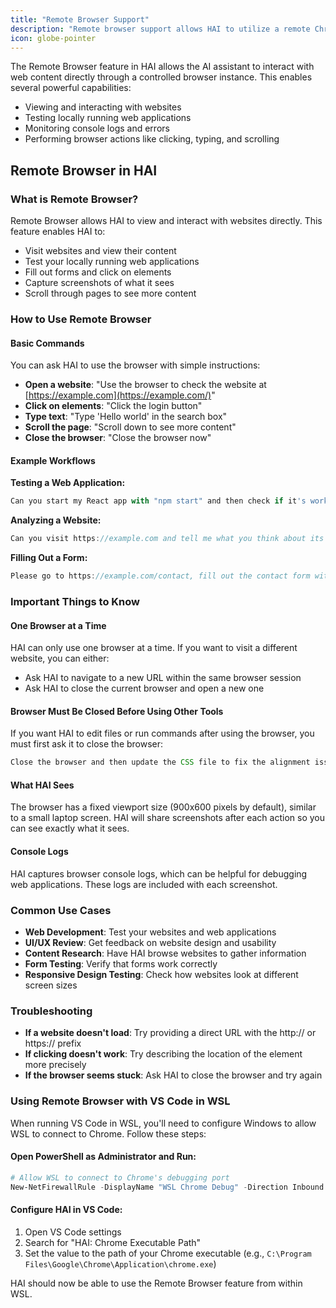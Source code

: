 ```yaml
---
title: "Remote Browser Support"
description: "Remote browser support allows HAI to utilize a remote Chrome instance, leveraging authentication tokens and session cookies relevant to certain web development test cases."
icon: globe-pointer
---
```


The Remote Browser feature in HAI allows the AI assistant to interact with web content directly through a controlled browser instance. This enables several powerful capabilities:

- Viewing and interacting with websites
- Testing locally running web applications
- Monitoring console logs and errors
- Performing browser actions like clicking, typing, and scrolling

## Remote Browser in HAI

### What is Remote Browser?

Remote Browser allows HAI to view and interact with websites directly. This feature enables HAI to:

- Visit websites and view their content
- Test your locally running web applications
- Fill out forms and click on elements
- Capture screenshots of what it sees
- Scroll through pages to see more content

### How to Use Remote Browser

#### Basic Commands

You can ask HAI to use the browser with simple instructions:

- **Open a website**: "Use the browser to check the website at [https://example.com](https://example.com/)"
- **Click on elements**: "Click the login button"
- **Type text**: "Type 'Hello world' in the search box"
- **Scroll the page**: "Scroll down to see more content"
- **Close the browser**: "Close the browser now"

#### Example Workflows

**Testing a Web Application:**

```javascript
Can you start my React app with "npm start" and then check if it's working properly at http://localhost:3000?
```

**Analyzing a Website:**

```javascript
Can you visit https://example.com and tell me what you think about its design and layout?
```

**Filling Out a Form:**

```javascript
Please go to https://example.com/contact, fill out the contact form with some test data, and submit it.
```

### Important Things to Know

#### One Browser at a Time

HAI can only use one browser at a time. If you want to visit a different website, you can either:

- Ask HAI to navigate to a new URL within the same browser session
- Ask HAI to close the current browser and open a new one

#### Browser Must Be Closed Before Using Other Tools

If you want HAI to edit files or run commands after using the browser, you must first ask it to close the browser:

```javascript
Close the browser and then update the CSS file to fix the alignment issue we saw.
```

#### What HAI Sees

The browser has a fixed viewport size (900x600 pixels by default), similar to a small laptop screen. HAI will share screenshots after each action so you can see exactly what it sees.

#### Console Logs

HAI captures browser console logs, which can be helpful for debugging web applications. These logs are included with each screenshot.

### Common Use Cases

- **Web Development**: Test your websites and web applications
- **UI/UX Review**: Get feedback on website design and usability
- **Content Research**: Have HAI browse websites to gather information
- **Form Testing**: Verify that forms work correctly
- **Responsive Design Testing**: Check how websites look at different screen sizes

### Troubleshooting

- **If a website doesn't load**: Try providing a direct URL with the http:// or https:// prefix
- **If clicking doesn't work**: Try describing the location of the element more precisely
- **If the browser seems stuck**: Ask HAI to close the browser and try again

### Using Remote Browser with VS Code in WSL

When running VS Code in WSL, you'll need to configure Windows to allow WSL to connect to Chrome. Follow these steps:

#### Open PowerShell as Administrator and Run:

```powershell
# Allow WSL to connect to Chrome's debugging port
New-NetFirewallRule -DisplayName "WSL Chrome Debug" -Direction Inbound -LocalPort 9222 -Protocol TCP -Action Allow
```

#### Configure HAI in VS Code:

1. Open VS Code settings
2. Search for "HAI: Chrome Executable Path"
3. Set the value to the path of your Chrome executable (e.g., `C:\Program Files\Google\Chrome\Application\chrome.exe`)

HAI should now be able to use the Remote Browser feature from within WSL.
